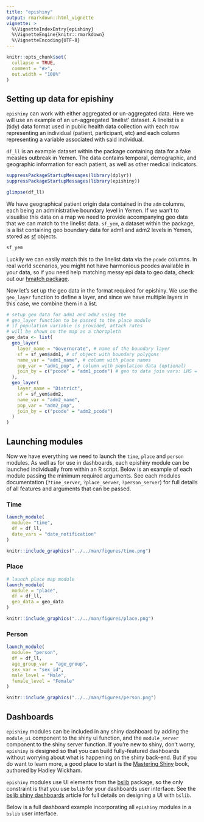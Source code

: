 ```yaml
---
title: "epishiny"
output: rmarkdown::html_vignette
vignette: >
  %\VignetteIndexEntry{epishiny}
  %\VignetteEngine{knitr::rmarkdown}
  %\VignetteEncoding{UTF-8}
---
```


```r
knitr::opts_chunk$set(
  collapse = TRUE,
  comment = "#>",
  out.width = "100%"
)
```

## Setting up data for epishiny

`epishiny` can work with either aggregated or un-aggregated data. Here we will use an 
example of an un-aggregated 'linelist' dataset. A linelist is a (tidy) data format used in 
public health data collection with each row representing an individual (patient, participant, etc) 
and each column representing a variable associated with said individual.

`df_ll` is an example dataset within the package containing data for a fake measles outbreak in Yemen. 
The data contains temporal, demographic, and geographic information for each patient, as well as other medical indicators.

```r
suppressPackageStartupMessages(library(dplyr))
suppressPackageStartupMessages(library(epishiny))

glimpse(df_ll)
```

We have geographical patient origin data contained in the `adm` columns, each being an administrative boundary level in Yemen.
If we wan't to visualise this data on a map we need to provide accompanying geo data that we can match to the linelist data.
`sf_yem`, a dataset within the package, is a list containing geo boundary data for adm1 and adm2 levels in Yemen, stored
as [sf](https://r-spatial.github.io/sf/) objects.

```r
sf_yem
```

Luckily we can easily match this to the linelist data via the `pcode` columns. In real world scenarios, you might not have
harmonious pcodes available in your data, so if you need help matching messy epi data to geo data, check out our 
[hmatch package](https://epicentre-msf.github.io/hmatch/).

Now let's set up the geo data in the format required for epishiny. We use the `geo_layer` function to define a layer, and
since we have multiple layers in this case, we combine them in a list.

```r
# setup geo data for adm1 and adm2 using the
# geo_layer function to be passed to the place module
# if population variable is provided, attack rates
# will be shown on the map as a choropleth
geo_data <- list(
  geo_layer(
    layer_name = "Governorate", # name of the boundary layer
    sf = sf_yem$adm1, # sf object with boundary polygons
    name_var = "adm1_name", # column with place names
    pop_var = "adm1_pop", # column with population data (optional)
    join_by = c("pcode" = "adm1_pcode") # geo to data join vars: LHS = sf, RHS = data
  ),
  geo_layer(
    layer_name = "District",
    sf = sf_yem$adm2,
    name_var = "adm2_name",
    pop_var = "adm2_pop",
    join_by = c("pcode" = "adm2_pcode")
  )
)
```

## Launching modules

Now we have everything we need to launch the `time`, `place` and `person` modules. 
As well as for use in dashboards, each epishiny module can be launched individually from within an R script.
Below is an example of each module passing the minimum required arguments. See each modules documentation
(`?time_server`, `?place_server`, `?person_server`) for full details of all features and arguments that can be passed.

### Time

```r
launch_module(
  module= "time",
  df = df_ll,
  date_vars = "date_notification"
)
```

```r
knitr::include_graphics("../../man/figures/time.png")
```

### Place

```r
# launch place map module
launch_module(
  module = "place",
  df = df_ll,
  geo_data = geo_data
)
```

```r
knitr::include_graphics("../../man/figures/place.png")
```

### Person

```r
launch_module(
  module= "person",
  df = df_ll,
  age_group_var = "age_group",
  sex_var = "sex_id",
  male_level = "Male",
  female_level = "Female"
)
```

```r
knitr::include_graphics("../../man/figures/person.png")
```

## Dashboards

`epishiny` modules can be included in any shiny dashboard by adding the `module_ui` component to the shiny ui function,
and the `module_server` component to the shiny server function. If you're new to shiny, don't worry, `epishiny` is designed 
so that you can build fully-featured dashboards without worrying about what is happening on the shiny back-end. But if you do want to 
learn more, a good place to start is the [Mastering Shiny](https://mastering-shiny.org/) book, authored by Hadley Wickham.

`epishiny` modules use UI elements from the [bslib](https://rstudio.github.io/bslib/index.html) package, so the only constraint 
is that you use `bslib` for your dashboards user interface. See the [bslib shiny dashboards](https://rstudio.github.io/bslib/articles/dashboards/index.html)
article for full details on designing a UI with `bslib`. 

Below is a full dashboard example incorporating all `epishiny` modules in a `bslib` user interface.

```r
```
